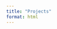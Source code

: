 ```yaml
---
title: "Projects"
format: html
---
```


```{=html}
<style>
.filter-container {
  margin: 20px 0;
  padding: 15px;
  background-color: #f8f9fa;
  border-radius: 8px;
  border: 1px solid #e9ecef;
}

.filter-group {
  margin-bottom: 15px;
}

.filter-label {
  font-weight: 600;
  margin-bottom: 8px;
  display: block;
}

.filter-buttons {
  display: flex;
  flex-wrap: wrap;
  gap: 8px;
}

.filter-btn {
  padding: 6px 12px;
  border: 1px solid #ddd;
  background: white;
  border-radius: 4px;
  cursor: pointer;
  font-size: 14px;
  transition: all 0.2s;
}

.filter-btn:hover {
  background-color: #e9ecef;
}

.filter-btn.active {
  background-color: #007bff;
  color: white;
  border-color: #007bff;
}

.year-group {
  margin-bottom: 30px;
}

.year-header {
  font-size: 24px;
  font-weight: 700;
  color: #333;
  margin-bottom: 20px;
  padding-bottom: 8px;
  border-bottom: 2px solid #007bff;
}

.project {
  margin-bottom: 25px;
  padding: 20px;
  background: white;
  border: 1px solid #e9ecef;
  border-radius: 8px;
  box-shadow: 0 2px 4px rgba(0,0,0,0.1);
  transition: all 0.2s;
}

.project:hover {
  box-shadow: 0 4px 8px rgba(0,0,0,0.15);
  transform: translateY(-2px);
}

.project-title a:hover {
  color: #007bff !important;
  text-decoration: underline !important;
}

.project.featured {
  border-left: 4px solid #28a745;
  background: #f8fff9;
}

.project-title {
  font-size: 18px;
  font-weight: 600;
  color: #333;
  margin-bottom: 8px;
}

.project-description {
  color: #555;
  margin-bottom: 12px;
  line-height: 1.5;
}

.project-meta {
  display: flex;
  gap: 15px;
  margin-bottom: 10px;
  flex-wrap: wrap;
}

.project-year {
  font-weight: 600;
  color: #007bff;
}

.project-type {
  background: #6c757d;
  color: white;
  padding: 2px 8px;
  border-radius: 12px;
  font-size: 12px;
  font-weight: 500;
}

.project-status {
  background: #28a745;
  color: white;
  padding: 2px 8px;
  border-radius: 12px;
  font-size: 12px;
  font-weight: 500;
}

.project-status.in-progress {
  background: #ffc107;
  color: #000;
}

.project-status.archived {
  background: #6c757d;
}

.project-tech {
  display: flex;
  gap: 8px;
  flex-wrap: wrap;
  margin-top: 10px;
}

.tech-tag {
  background: #e9ecef;
  color: #495057;
  padding: 2px 6px;
  border-radius: 8px;
  font-size: 11px;
  font-weight: 500;
}

.no-results {
  text-align: center;
  color: #666;
  font-style: italic;
  margin: 40px 0;
}

.stats {
  background: #e7f3ff;
  padding: 15px;
  border-radius: 8px;
  margin-bottom: 20px;
  border-left: 4px solid #007bff;
}

.intro-text {
  color: #666;
  font-style: italic;
  margin-bottom: 20px;
  padding: 15px;
  background: #f8f9fa;
  border-radius: 8px;
  border-left: 4px solid #007bff;
}
</style>
```

```{=html}
```

```{=html}
<script>
const projects = [
  {
    title: "Magic Band",
    description: "My team at ThingMagic did the original R&D in support of Disney's Magic Band project. Revolutionary wearable RFID technology that transformed the Disney theme park experience, serving as room key, park ticket, payment method, and FastPass all in one device.",
    year: 2012,
    type: "Commercial",
    status: "completed",
    technologies: ["RFID", "NFC", "IoT", "Wearables", "RF Engineering"],
    featured: true,
    link: "projects/magicband.html"
  },
  {
    title: "RFID-Enabling the world's largest Laundry",
    description: "At ThingMagic, we RFID-enabled the world's largest laundry for Disney. This system automated inventory management and improved operational efficiency across Disney's massive laundry operations.",
    year: 2011,
    type: "Commercial",
    status: "completed",
    technologies: ["RFID", "Automation", "Inventory Management", "Process Optimization"],
    featured: false,
    link: "projects/disneylaundry.html"
  },
  {
    title: "ToolLink",
    description: "My team designed and built ToolLink for Ford and Dewalt - a simple RFID system that let contractors track tools. Sold as an option for Ford F-Series pickups, E-Series vans, and Transit Connects. Won a 2009 Ford World Excellence Award.",
    year: 2010,
    type: "Commercial",
    status: "completed",
    technologies: ["RFID", "Asset Management", "Automotive", "Tool Tracking"],
    featured: false,
    link: "projects/toollink.html"
  },
  {
    title: "RealNose",
    description: "I worked on MIT's RealNose project to detect odors at extremely low concentrations. This electronic olfaction system explored artificial sensing technologies for identifying and classifying chemical signatures.",
    year: 2009,
    type: "Research",
    status: "completed",
    technologies: ["Sensors", "Chemical Detection", "Signal Processing", "Pattern Recognition"],
    featured: false,
    link: "projects/enose.html"
  },
  {
    title: "ThinkCycle",
    description: "Co-founded ThinkCycle while at MIT with Wendy Plesniak, Yael Maguire, Jason Taylor, Saul Griffith, Tim Prestero, and Ben Vigoda. An effort to harness the 'think cycles' of talent in the developed world to work on problems in the developing world.",
    year: 2001,
    type: "Innovation",
    status: "completed",
    technologies: ["Open Source", "Social Innovation", "Collaboration", "Development"],
    featured: false,
    link: "projects/dtm.html"
  },
  {
    title: "Physical One-Way Functions",
    description: "Subject of my doctoral dissertation at MIT. Showed that the physics of coherent transport through disordered 3D mesoscopic systems can generate unique identifiers. This work established the foundation for Physical Unclonable Functions (PUFs) and has been cited over 2,500 times.",
    year: 2000,
    type: "Research",
    status: "completed",
    technologies: ["Physics", "Cryptography", "Hardware Security", "Optical Systems", "PUFs"],
    featured: true,
    link: "projects/powf.html"
  },
  {
    title: "Holographic video with haptic interaction",
    description: "Joint work with Dr. Wendy Plesniak resulted in the very first holographic video system with haptic interaction. Enabled viewers to see a holographic image without glasses, feel it using a haptic stylus, and sculpt it as if using a lathe.",
    year: 1998,
    type: "Research",
    status: "completed",
    technologies: ["Holography", "Haptics", "Computer Graphics", "3D Display", "Real-time Systems"],
    featured: false,
    link: "projects/holovideo.html"
  }
];

let currentFilter = 'all';

function renderProjects() {
  const container = document.getElementById('projects-container');
  const noResults = document.getElementById('no-results');
  
  // Filter projects
  const filteredProjects = currentFilter === 'all' 
    ? projects 
    : projects.filter(project => project.type === currentFilter);
  
  // Group by year
  const groupedByYear = filteredProjects.reduce((groups, project) => {
    if (!groups[project.year]) {
      groups[project.year] = [];
    }
    groups[project.year].push(project);
    return groups;
  }, {});
  
  // Sort years descending
  const sortedYears = Object.keys(groupedByYear).sort((a, b) => b - a);
  
  if (filteredProjects.length === 0) {
    container.innerHTML = '';
    noResults.style.display = 'block';
  } else {
    noResults.style.display = 'none';
    
    container.innerHTML = sortedYears.map(year => {
      const yearProjects = groupedByYear[year];
      return `
        <div class="year-group">
          <h2 class="year-header">${year}</h2>
          ${yearProjects.map(project => `
            <div class="project ${project.featured ? 'featured' : ''}">
              <div class="project-title"><a href="${project.link}" style="color: #333; text-decoration: none;">${project.title}</a></div>
              <div class="project-description">${project.description}</div>
              <div class="project-meta">
                <span class="project-year">${project.year}</span>
                <span class="project-type">${project.type}</span>
                <span class="project-status ${project.status}">${project.status.charAt(0).toUpperCase() + project.status.slice(1)}</span>
              </div>
              <div class="project-tech">
                ${project.technologies.map(tech => `<span class="tech-tag">${tech}</span>`).join('')}
              </div>
            </div>
          `).join('')}
        </div>
      `;
    }).join('');
  }
  
  // Update stats
  document.getElementById('visible-count').textContent = filteredProjects.length;
  document.getElementById('total-count').textContent = projects.length;
}

function setupFilters() {
  const filterButtons = document.querySelectorAll('.filter-btn');
  
  filterButtons.forEach(button => {
    button.addEventListener('click', () => {
      // Remove active class from all buttons
      filterButtons.forEach(btn => btn.classList.remove('active'));
      
      // Add active class to clicked button
      button.classList.add('active');
      
      // Update current filter
      currentFilter = button.dataset.type;
      
      // Re-render projects
      renderProjects();
    });
  });
}

// Initialize
document.addEventListener('DOMContentLoaded', () => {
  setupFilters();
  renderProjects();
});
</script>
```
